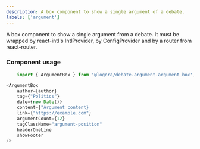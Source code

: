```yaml
---
description: A box component to show a single argument of a debate.
labels: ['argument']
---
```



A box component to show a single argument from a debate.
It must be wrapped by react-intl's IntlProvider, by ConfigProvider and by a router from react-router.

### Component usage
```js
    import { ArgumentBox } from '@logora/debate.argument.argument_box';
```
```js
<ArgumentBox
    author={author}
    tag={"Politics"}
    date={new Date()}
    content={"Argument content}
    link={"https://example.com"}
    argumentCount={12}
    tagClassName="argument-position"
    headerOneLine
    showFooter
/>
```